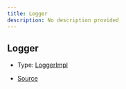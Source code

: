 ```yaml
---
title: Logger
description: No description provided
---
```


## Logger

- Type: [LoggerImpl](/docs/types/LoggerImpl)

- [Source](https://github.com/underctrl-io/commandkit/blob/f8cc07d11d2ae5ed7f529adff1649936223e27b2/packages/commandkit/src/logger/Logger.ts#L39)

